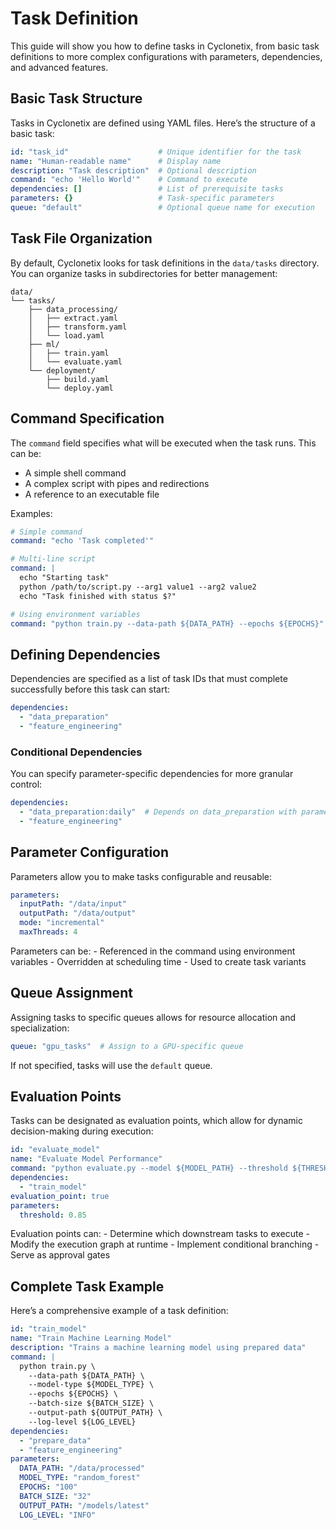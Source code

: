 # Task Definition

This guide will show you how to define tasks in Cyclonetix, from basic task definitions to more complex configurations with parameters, dependencies, and advanced features.

## Basic Task Structure

Tasks in Cyclonetix are defined using YAML files. Here's the structure of a basic task:

```yaml
id: "task_id"                    # Unique identifier for the task
name: "Human-readable name"      # Display name
description: "Task description"  # Optional description
command: "echo 'Hello World'"    # Command to execute
dependencies: []                 # List of prerequisite tasks
parameters: {}                   # Task-specific parameters
queue: "default"                 # Optional queue name for execution
```

## Task File Organization

By default, Cyclonetix looks for task definitions in the `data/tasks` directory. You can organize tasks in subdirectories for better management:

```
data/
└── tasks/
    ├── data_processing/
    │   ├── extract.yaml
    │   ├── transform.yaml
    │   └── load.yaml
    ├── ml/
    │   ├── train.yaml
    │   └── evaluate.yaml
    └── deployment/
        ├── build.yaml
        └── deploy.yaml
```

## Command Specification

The `command` field specifies what will be executed when the task runs. This can be:

- A simple shell command
- A complex script with pipes and redirections
- A reference to an executable file

Examples:

```yaml
# Simple command
command: "echo 'Task completed'"

# Multi-line script
command: |
  echo "Starting task"
  python /path/to/script.py --arg1 value1 --arg2 value2
  echo "Task finished with status $?"

# Using environment variables
command: "python train.py --data-path ${DATA_PATH} --epochs ${EPOCHS}"
```

## Defining Dependencies

Dependencies are specified as a list of task IDs that must complete successfully before this task can start:

```yaml
dependencies:
  - "data_preparation"
  - "feature_engineering"
```

### Conditional Dependencies

You can specify parameter-specific dependencies for more granular control:

```yaml
dependencies:
  - "data_preparation:daily"  # Depends on data_preparation with parameter set "daily"
  - "feature_engineering"
```

## Parameter Configuration

Parameters allow you to make tasks configurable and reusable:

```yaml
parameters:
  inputPath: "/data/input"
  outputPath: "/data/output"
  mode: "incremental"
  maxThreads: 4
```

Parameters can be:
- Referenced in the command using environment variables
- Overridden at scheduling time
- Used to create task variants

## Queue Assignment

Assigning tasks to specific queues allows for resource allocation and specialization:

```yaml
queue: "gpu_tasks"  # Assign to a GPU-specific queue
```

If not specified, tasks will use the `default` queue.

## Evaluation Points

Tasks can be designated as evaluation points, which allow for dynamic decision-making during execution:

```yaml
id: "evaluate_model"
name: "Evaluate Model Performance"
command: "python evaluate.py --model ${MODEL_PATH} --threshold ${THRESHOLD}"
dependencies:
  - "train_model"
evaluation_point: true
parameters:
  threshold: 0.85
```

Evaluation points can:
- Determine which downstream tasks to execute
- Modify the execution graph at runtime
- Implement conditional branching
- Serve as approval gates

## Complete Task Example

Here's a comprehensive example of a task definition:

```yaml
id: "train_model"
name: "Train Machine Learning Model"
description: "Trains a machine learning model using prepared data"
command: |
  python train.py \
    --data-path ${DATA_PATH} \
    --model-type ${MODEL_TYPE} \
    --epochs ${EPOCHS} \
    --batch-size ${BATCH_SIZE} \
    --output-path ${OUTPUT_PATH} \
    --log-level ${LOG_LEVEL}
dependencies:
  - "prepare_data"
  - "feature_engineering"
parameters:
  DATA_PATH: "/data/processed"
  MODEL_TYPE: "random_forest"
  EPOCHS: "100"
  BATCH_SIZE: "32"
  OUTPUT_PATH: "/models/latest"
  LOG_LEVEL: "INFO"
```